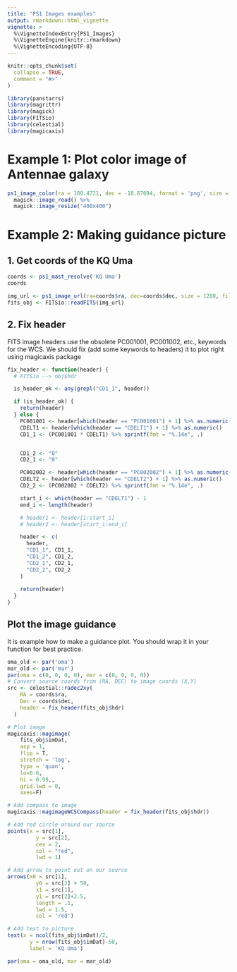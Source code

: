 ```yaml
---
title: "PS1 Images examples"
output: rmarkdown::html_vignette
vignette: >
  %\VignetteIndexEntry{PS1_Images}
  %\VignetteEngine{knitr::rmarkdown}
  %\VignetteEncoding{UTF-8}
---
```


```r
knitr::opts_chunk$set(
  collapse = TRUE,
  comment = "#>"
)
```

```r
library(panstarrs)
library(magrittr)
library(magick)
library(FITSio)
library(celestial)
library(magicaxis)
```


# Example 1: Plot color image of Antennae galaxy
```r

ps1_image_color(ra = 180.4721, dec = -18.87694, format = 'png', size = 600) %>%
  magick::image_read() %>% 
  magick::image_resize("400x400")
```



# Example 2: Making guidance picture
## 1. Get coords of the KQ Uma

```r
coords <- ps1_mast_resolve('KQ Uma')
coords
```
```r
img_url <- ps1_image_url(ra=coords$ra, dec=coords$dec, size = 1280, filter = "r", format = "fits")
fits_obj <- FITSio::readFITS(img_url)
```

## 2. Fix header 

FITS image headers use the obsolete PC001001, PC001002, etc., keywords for the WCS. We should fix (add some keywords to headers) it to plot right using magicaxis package
```r
fix_header <- function(header) {
  # FITSio --> obj$hdr

  is_header_ok <- any(grepl("CD1_1", header))

  if (is_header_ok) {
    return(header)
  } else {
    PC001001 <- header[which(header == "PC001001") + 1] %>% as.numeric()
    CDELT1 <- header[which(header == "CDELT1") + 1] %>% as.numeric()
    CD1_1 <- (PC001001 * CDELT1) %>% sprintf(fmt = "%.14e", .)


    CD1_2 <- "0"
    CD2_1 <- "0"

    PC002002 <- header[which(header == "PC002002") + 1] %>% as.numeric()
    CDELT2 <- header[which(header == "CDELT2") + 1] %>% as.numeric()
    CD2_2 <- (PC002002 * CDELT2) %>% sprintf(fmt = "%.14e", .)

    start_i <- which(header == "CDELT1") - 1
    end_i <- length(header)

    # header1 <- header[1:start_i]
    # header2 <- header[start_i:end_i]

    header <- c(
      header,
      "CD1_1", CD1_1,
      "CD1_2", CD1_2,
      "CD2_1", CD2_1,
      "CD2_2", CD2_2
    )
    
    return(header)
  }
}
```

## Plot the image guidance

It is example how to make a guidance plot. You should wrap it in your function for best practice.
```r
oma_old <- par('oma')
mar_old <- par('mar')
par(oma = c(0, 0, 0, 0), mar = c(0, 0, 0, 0))
# Convert source coords from (RA, DEC) to image coords (X,Y)
src <- celestial::radec2xy(
    RA = coords$ra,
    Dec = coords$dec,
    header = fix_header(fits_obj$hdr)
  )

# Plot image
magicaxis::magimage(
    fits_obj$imDat,
    asp = 1,
    flip = T,
    stretch = 'log',
    type = 'quan',
    lo=0.6,
    hi = 0.99,,
    grid.lwd = 0,
    axes=F)

# Add compass to image
magicaxis::magimageWCSCompass(header = fix_header(fits_obj$hdr))

# Add red circle around our source 
points(x = src[1], 
         y = src[2], 
         cex = 2, 
         col = "red", 
         lwd = 1)

# Add arrow to point out on our source
arrows(x0 = src[1],
         y0 = src[2] + 50,
         x1 = src[1],
         y1 = src[2]+2.5,
         length = .1,
         lwd = 1.5,
         col = 'red')

# Add text to picture
text(x = ncol(fits_obj$imDat)/2,
       y = nrow(fits_obj$imDat)-50,
       label = 'KQ Uma')
```

```r
par(oma = oma_old, mar = mar_old)
```

